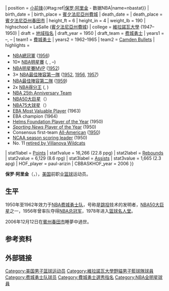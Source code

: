 {{Infobox NBA Player
| name         = 保罗·阿里金<br/>{{lang|en|Paul Arizin}}
| image        = Paul Arizin 50-62.JPG
| number       = 11{{#tag:ref||name=nbastat}}
| position     = [[小前锋|小前锋]]{{#tag:ref|[http://stat-nba.com/player/35.html 保罗·阿里金] - 数据NBA|name=nbastat}}
| birth_date   = {{birth date |1928|4|9}}
| birth_place  = {{USA}}[[賓夕法尼亞州|賓夕法尼亞州]][[費城|費城]]
| death_date   = {{death date and age|2006|12|12|1928|4|9}}
| death_place  = {{USA}}[[賓夕法尼亞州|賓夕法尼亞州]][[春田市|春田市]]
| height_ft    = 6 
| height_in    = 4
| weight_lb    = 190
| highschool   = LaSalle ([[賓夕法尼亞州|賓夕法尼亞州]][[費城|費城]])
| college      = [[維拉諾瓦大學|維拉諾瓦大學]] (1947–1950)
| draft = [[地域指名|地域指名]]
| draft_year   = 1950
| draft_team   = [[费城勇士|费城勇士]]
| years1          = {{nbay|1950|start}}–{{nbay|1951|end}}, {{nbay|1954|start}}–{{nbay|1961|end}}
| team1           = [[費城勇士|費城勇士]]
| years2          = 1962–1965
| team2           = [[Camden_Bullets|Camden Bullets]]
| highlights   = 
*[[NBA總冠軍|NBA總冠軍]] ([[1956_NBA_Finals|1956]])
*10× [[NBA明星賽|NBA明星賽]] ({{nasg|1951}}, {{nasg|1952}}, {{nasg|1955}}–{{nasg|1962}})
* [[NBA全明星賽柯比布萊恩最有價值球員|NBA明星賽MVP]] ([[1952_NBA_All-Star_Game|1952]])
*3× [[NBA最佳陣容|NBA最佳陣容第一隊]] ([[1951–52_NBA_season|1952]], [[1955–56_NBA_season|1956]], [[1956–57_NBA_season|1957]])
* [[NBA最佳陣容|NBA最佳陣容第二隊]] ([[1958–59_NBA_season|1959]])
*2x [[NBA歷屆得分王|NBA得分王]] ({{nbay|1951|end}}, {{nbay|1956|end}})
* [[NBA_25th_Anniversary_Team|NBA 25th Anniversary Team]]
* [[NBA50大巨星|NBA50大巨星]]（{{nbay|1996|start}}）
* [[NBA75大球星|NBA75大球星]]（{{nbay|2021|start}}）
* [[Continental_Basketball_Association_MVP_Award|EBA Most Valuable Player]] (1963)
* EBA champion (1964)
* [[Helms_Foundation_College_Basketball_Player_of_the_Year|Helms Foundation Player of the Year]] (1950)
* [[Sporting_News_Men's_College_Basketball_Player_of_the_Year|''Sporting News'' Player of the Year]] (1950)
* Consensus first-team [[NCAA_Men's_Basketball_All-Americans|All-American]] ([[1950_NCAA_Men's_Basketball_All-Americans|1950]])
* [[List_of_NCAA_Division_I_men's_basketball_season_scoring_leaders|NCAA season scoring leader]] (1950)
* No. 11 [[Villanova_Wildcats_men's_basketball#Retired_numbers_and_jerseys|retired by Villanova Wildcats]]
| stat1label     = [[Point_(basketball)|Points]]
| stat1value     = 16,266 (22.8 ppg)
| stat2label     = [[Rebound_(basketball)|Rebounds]]
| stat2value     = 6,129 (8.6 rpg)
| stat3label     = [[Assist_(basketball)|Assists]]
| stat3value     = 1,665 (2.3 apg)
| HOF_player     = paul-arizin
| CBBASKHOF_year = 2006
}}

'''保罗·阿里金'''（{{lang-en|'''Paul Arizin'''}}，{{bd|1928年|4月9日|2006年|12月12日|catIdx=A}}），[[美国|美国]]前职业[[篮球|篮球]]运动员。

== 生平 ==
1950年至1962年效力于[[NBA|NBA]][[费城勇士队|费城勇士队]]，号称是[[跳投|跳投]]技术的发明者，[[NBA50大巨星|NBA50大巨星]]之一，1956年曾率队夺得[[NBA总冠军|NBA总冠军]]，1978年进入[[篮球名人堂|篮球名人堂]]。

2006年12月12日在[[賓州|賓州]][[春田市|春田市]]睡夢中過世。

==参考资料==
{{reflist}}

==外部链接==
{{赫尔姆斯基金会大学篮球年度最佳球员}}
{{体育新闻大学篮球年度最佳男子球员}}
{{1950 NBA Draft}}
{{NBA得分王}}
{{NBA All-Star Game MVP Award}}
{{NBA25}}
{{NBA50}}
{{NBA75}}
{{Philadelphia Warriors 1955–56 NBA champions}}
{{Authority control}}
{{DEFAULTSORT:Arizin, Paul}}
[[Category:美国男子篮球运动员|Category:美国男子篮球运动员]]
[[Category:維拉諾瓦大學野貓男子籃球隊球員|Category:維拉諾瓦大學野貓男子籃球隊球員]]
[[Category:费城勇士队球员|Category:费城勇士队球员]]
[[Category:費城勇士選秀指名|Category:費城勇士選秀指名]]
[[Category:NBA全明星球員|Category:NBA全明星球員]]